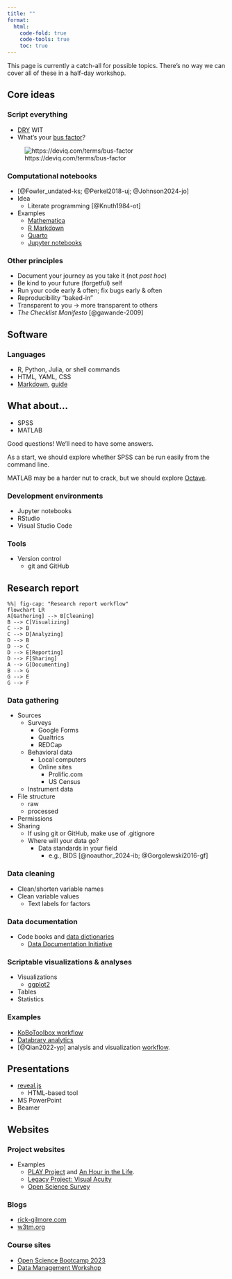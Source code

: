 ```yaml
---
title: ""
format:
  html:
    code-fold: true
    code-tools: true
    toc: true
---
```


::: {.callout-note}

This page is currently a catch-all for possible topics.
There's no way we can cover all of these in a half-day workshop.

:::

## Core ideas

### Script everything

- [DRY](https://en.wikipedia.org/wiki/Don%27t_repeat_yourself) WIT
- What's your [bus factor](https://deviq.com/terms/bus-factor)?

![https://deviq.com/terms/bus-factor](https://deviq.com/static/c9c9794bce142aea055f201300f9c974/7f61c/bus-factor-400x400.webp)

### Computational notebooks

- [@Fowler_undated-ks; @Perkel2018-uj; @Johnson2024-jo]
- Idea
  - Literate programming [@Knuth1984-ot]
- Examples
  - [Mathematica](https://www.wolfram.com/mathematica/)
  - [R Markdown](https://rmarkdown.rstudio.com/)
  - [Quarto](https://quarto.org/)
  - [Jupyter notebooks](https://docs.jupyter.org/en/latest/)

### Other principles

- Document your journey as you take it (not *post hoc*)
- Be kind to your future (forgetful) self
- Run your code early & often; fix bugs early & often
- Reproducibility "baked-in"
- Transparent to you $\rightarrow$ more transparent to others
- *The Checklist Manifesto* [@gawande-2009]

## Software

### Languages

- R, Python, Julia, or shell commands
- HTML, YAML, CSS
- [Markdown](https://en.wikipedia.org/wiki/Markdown), [guide](https://www.markdownguide.org/)

::: {.callout-note}
## What about...

- SPSS
- MATLAB

Good questions! We'll need to have some answers.

As a start, we should explore whether SPSS can be run easily from the command line. 

MATLAB may be a harder nut to crack, but we should explore [Octave](https://octave.org/).

:::

### Development environments

- Jupyter notebooks
- RStudio
- Visual Studio Code

### Tools

- Version control
  - git and GitHub

## Research report

```mermaid
%%| fig-cap: "Research report workflow"
flowchart LR
A[Gathering] --> B[Cleaning]
B --> C[Visualizing]
C --> B
C --> D[Analyzing]
D --> B
D --> C
D --> E[Reporting]
D --> F[Sharing]
A --> G[Documenting]
B --> G
G --> E
G --> F
```

### Data gathering

- Sources
  - Surveys
    - Google Forms
    - Qualtrics
    - REDCap
  - Behavioral data
    - Local computers
    - Online sites
      - Prolific.com
      - US Census
  - Instrument data
- File structure
  - raw
  - processed
- Permissions
- Sharing
  - If using git or GitHub, make use of .gitignore
  - Where will your data go?
    - Data standards in your field
      - e.g., BIDS [@noauthor_2024-ib; @Gorgolewski2016-gf]

### Data cleaning

- Clean/shorten variable names
- Clean variable values
  - Text labels for factors

### Data documentation

- Code books and [data dictionaries](https://help.osf.io/article/217-how-to-make-a-data-dictionary)
  - [Data Documentation Initiative](https://ddialliance.org/)

### Scriptable visualizations & analyses

- Visualizations
  - [ggplot2](https://ggplot2.tidyverse.org/)
- Tables
- Statistics

### Examples

- [KoBoToolbox workflow](https://PLAY-behaviorome.github.io/KoBoToolbox/)
- [Databrary analytics](https://databrary.github.io/analytics/)
- [@Qian2022-yp] analysis and visualization [workflow](https://gilmore-lab.github.io/sex-differences-project/analysis/qian-berenbaum-gilmore.html).

## Presentations

- [reveal.js](https://revealjs.com/)
  - HTML-based tool
- MS PowerPoint
- Beamer

## Websites

### Project websites

- Examples
  - [PLAY Project](https://play-project.org) and [An Hour in the Life](https://www.anhourinthelife.org).
  - [Legacy Project: Visual Acuity](https://gilmore-lab.github.io/visual-acuity/)
  - [Open Science Survey](https://penn-state-open-science.github.io/survey-fall-2022/)

### Blogs

- [rick-gilmore.com](https://rick-gilmore.com)
- [w3tm.org](https://w3tm.org)

### Course sites

- [Open Science Bootcamp 2023](https://penn-state-open-science.github.io/bootcamp-2023/)
- [Data Management Workshop](https://penn-state-open-science.github.io/data-mgmt-2024/)
